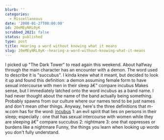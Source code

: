 ```yaml
---
blurb: ''
categories:
  - Miscellaneous
date: '2008-01-27T00:00:00'
id: 20eMEyNRL0yK
scrubbed_2021: false
status: published
type: post
title: Hearing a word without knowing what it means
slug: 20eMEyNRL0yK--hearing-a-word-without-knowing-what-it-means
---
```


I picked up "The Dark Tower" to read again this weekend. About
halfway through the main character has an encounter with a demon.
The word used to describe it is "succubus". I kinda knew what it
meant, but decided to look it up and found this definition: a demon
assuming female form to have sexual intercourse with men in their
sleep â€” compare incubus Makes sense, but I immediately latched
onto the word incubus as a band name. I had never thought about the
name of the band actually being something. Probably spawns from our
culture where our names tend to be just names and don't mean other
things. Anyway, here's the three definitions that m-w.com has for
the word: [incubus](http://m-w.com/dictionary/incubus) 1: an evil
spirit that lies on persons in their sleep; especially : one that
has sexual intercourse with women while they are sleeping â€”
compare succubus 2: nightmare 3: one that oppresses or burdens like
a nightmare Funny, the things you learn when looking up words you
don't fully understand.
